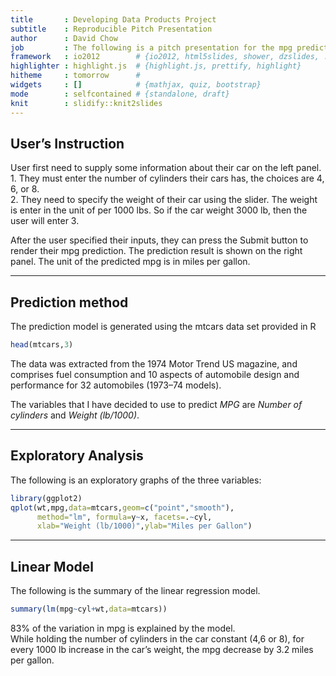 ```yaml
---
title       : Developing Data Products Project 
subtitle    : Reproducible Pitch Presentation 
author      : David Chow
job         : The following is a pitch presentation for the mpg predictition application. 
framework   : io2012        # {io2012, html5slides, shower, dzslides, ...}
highlighter : highlight.js  # {highlight.js, prettify, highlight}
hitheme     : tomorrow      # 
widgets     : []            # {mathjax, quiz, bootstrap}
mode        : selfcontained # {standalone, draft}
knit        : slidify::knit2slides
---
```


## User's Instruction

User first need to supply some information about their car on the left panel.      
1. They must enter the number of cylinders their cars has, the choices are 4, 6, or 8.       
2. They need to specify the weight of their car using the slider. The weight is enter in the unit of per 1000 lbs. So if the car weight 3000 lb, then the user will enter 3.     
      
After the user specified their inputs, they can press the Submit button to render their mpg prediction. The prediction result is shown on the right panel. The unit of the predicted mpg is in miles per gallon.

---

## Prediction method

The prediction model is generated using the mtcars data set provided in R    
```r
head(mtcars,3)
```

The data was extracted from the 1974 Motor Trend US magazine, and comprises fuel consumption and 10 aspects of automobile design and performance for 32 automobiles (1973–74 models).  

The variables that I have decided to use to predict *MPG* are *Number of cylinders* and *Weight (lb/1000)*.   

---

## Exploratory Analysis

The following is an exploratory graphs of the three variables:
```r
library(ggplot2)
qplot(wt,mpg,data=mtcars,geom=c("point","smooth"),
      method="lm", formula=y~x, facets=.~cyl,
      xlab="Weight (lb/1000)",ylab="Miles per Gallon")
```


---

## Linear Model

The following is the summary of the linear regression model.   
```r
summary(lm(mpg~cyl+wt,data=mtcars))
```

83% of the variation in mpg is explained by the model.    
While holding the number of cylinders in the car constant (4,6 or 8), for every 1000 lb increase in the car's weight, the mpg decrease by 3.2 miles per gallon.          



